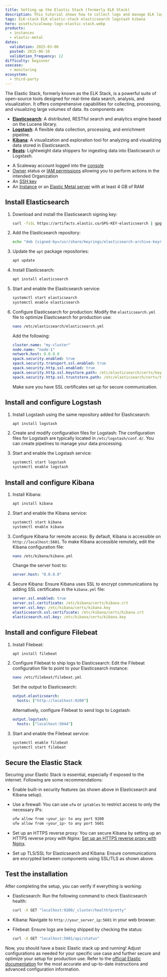 ```yaml
---
title: Setting up the Elastic Stack (formerly ELK Stack)
description: This tutorial shows how to collect logs and manage ELK logging, as well as how to integrate your machine with Elastic using the Filebeat Beats client.
tags: ELK-stack ELK elastic-stack elasticsearch logstash kibana
hero: assets/scaleway-logs-elastic-stack.webp
products:
  - instances
  - elastic-metal
dates:
  validation: 2025-03-06
  posted: 2015-06-10
  validation_frequency: 12
difficulty: beginner
usecase:
  - monitoring
ecosystem:
  - third-party
---
```



The Elastic Stack, formerly known as the ELK Stack, is a powerful suite of open-source tools designed for real-time data search, analysis, and visualization. It offers comprehensive capabilities for collecting, processing, and visualizing large volumes of data. Its components are:

- **[Elasticsearch](https://www.elastic.co/elasticsearch)**: A distributed, RESTful search and analytics engine based on the Lucene library.
- **[Logstash](https://www.elastic.co/logstash)**: A flexible data collection, processing, and enrichment pipeline.
- **[Kibana](https://www.elastic.co/kibana)**: A visualization and exploration tool for analyzing and visualizing data stored in Elasticsearch.
- **[Beats](https://www.elastic.co/beats/)**: Lightweight data shippers for ingesting data into Elasticsearch or Logstash.

<Requirements />

- A Scaleway account logged into the [console](https://console.scaleway.com)
- [Owner](/iam/concepts/#owner) status or [IAM permissions](/iam/concepts/#permission) allowing you to perform actions in the intended Organization
- An [SSH key](/organizations-and-projects/how-to/create-ssh-key/)
- An [Instance](/instances/how-to/create-an-instance/) or an [Elastic Metal server](/elastic-metal/how-to/create-server/) with at least 4 GB of RAM

## Install Elasticsearch

1. Download and install the Elasticsearch signing key:
   ```bash
   curl -fsSL https://artifacts.elastic.co/GPG-KEY-elasticsearch | gpg --dearmor -o /usr/share/keyrings/elasticsearch-archive-keyring.gpg
   ```

2. Add the Elasticsearch repository:
   ```bash
   echo "deb [signed-by=/usr/share/keyrings/elasticsearch-archive-keyring.gpg] https://artifacts.elastic.co/packages/8.x/apt stable main" | tee /etc/apt/sources.list.d/elastic-8.x.list
   ```

3. Update the `apt` package repositories:
   ```bash
   apt update
   ```

4. Install Elasticsearch:
   ```bash
   apt install elasticsearch
   ```

5. Start and enable the Elasticsearch service:
   ```bash
   systemctl start elasticsearch
   systemctl enable elasticsearch
   ```

6. Configure Elasticsearch for production:
   Modify the `elasticsearch.yml` file to optimize Elasticsearch for production use:
   ```bash
   nano /etc/elasticsearch/elasticsearch.yml
   ```

   Add the following:
   ```yaml
   cluster.name: "my-cluster"
   node.name: "node-1"
   network.host: 0.0.0.0
   xpack.security.enabled: true
   xpack.security.transport.ssl.enabled: true
   xpack.security.http.ssl.enabled: true
   xpack.security.http.ssl.keystore.path: /etc/elasticsearch/certs/keystore.p12
   xpack.security.http.ssl.truststore.path: /etc/elasticsearch/certs/truststore.p12
   ```

   <Message type="note">
     Make sure you have SSL certificates set up for secure communication.
   </Message>


## Install and configure Logstash

1. Install Logstash using the same repository added for Elasticsearch:
   ```bash
   apt install logstash
   ```

2. Create and modify configuration files for Logstash:
   The configuration files for Logstash are typically located in `/etc/logstash/conf.d/`. You can create pipelines to manage your data processing.

3. Start and enable the Logstash service:
   ```bash
   systemctl start logstash
   systemctl enable logstash
   ```

## Install and configure Kibana

1. Install Kibana:
   ```bash
   apt install kibana
   ```

2. Start and enable the Kibana service:
   ```bash
   systemctl start kibana
   systemctl enable kibana
   ```

3. Configure Kibana for remote access:
   By default, Kibana is accessible on `http://localhost:5601`. To make Kibana accessible remotely, edit the Kibana configuration file:
   ```bash
   nano /etc/kibana/kibana.yml
   ```

   Change the server host to:
   ```yaml
   server.host: "0.0.0.0"
   ```

4. Secure Kibana:
   Ensure Kibana uses SSL to encrypt communications by adding SSL certificates in the `kibana.yml` file:
   ```yaml
   server.ssl.enabled: true
   server.ssl.certificate: /etc/kibana/certs/kibana.crt
   server.ssl.key: /etc/kibana/certs/kibana.key
   elasticsearch.ssl.certificate: /etc/kibana/certs/kibana.crt
   elasticsearch.ssl.key: /etc/kibana/certs/kibana.key
   ```

## Install and configure Filebeat

1. Install Filebeat:
   ```bash
   apt install filebeat
   ```

2. Configure Filebeat to ship logs to Elasticsearch:
   Edit the Filebeat configuration file to point to your Elasticsearch instance:
   ```bash
   nano /etc/filebeat/filebeat.yml
   ```

   Set the output to Elasticsearch:
   ```yaml
   output.elasticsearch:
     hosts: ["http://localhost:9200"]
   ```

   Alternatively, configure Filebeat to send logs to Logstash:
   ```yaml
   output.logstash:
     hosts: ["localhost:5044"]
   ```

3. Start and enable the Filebeat service:
   ```bash
   systemctl enable filebeat
   systemctl start filebeat
   ```

## Secure the Elastic Stack

Securing your Elastic Stack is essential, especially if exposed to the internet. Following are some recommendations:

- Enable built-in security features (as shown above in Elasticsearch and Kibana setup).

- Use a firewall:
   You can use `ufw` or `iptables` to restrict access to only the necessary IPs:
   ```bash
   ufw allow from <your_ip> to any port 9200
   ufw allow from <your_ip> to any port 5601
   ```

- Set up an HTTPS reverse proxy:
   You can secure Kibana by setting up an HTTPS reverse proxy with Nginx:
   [Set up an HTTPS reverse proxy with Nginx](https://www.scaleway.com/en/docs/tutorials/nginx-reverse-proxy/).

- Set up TLS/SSL for Elasticsearch and Kibana: Ensure communications are encrypted between components using SSL/TLS as shown above.


## Test the installation

After completing the setup, you can verify if everything is working:

- Elasticsearch:
   Run the following command to check Elasticsearch health:
   ```bash
   curl -X GET "localhost:9200/_cluster/health?pretty"
   ```

- Kibana:
   Navigate to `http://your_server_ip:5601` in your web browser.

- Filebeat:
   Ensure logs are being shipped by checking the status:
   ```bash
   curl -X GET "localhost:5601/api/status"
   ```

Now, you should have a basic Elastic stack up and running! Adjust configurations as needed for your specific use case and further secure and optimize your setup for production use.
Refer to the [official Elastic documentation](https://www.elastic.co/guide/index.html) for the most accurate and up-to-date instructions and advanced configuration information.